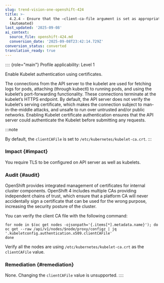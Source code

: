 ```yaml
---
slug: trend-vision-one-openshift-424
title: >-
  4.2.4 - Ensure that the –client-ca-file argument is set as appropriate
  (Automated)
last_updated: '2025-09-08'
ai_context:
  source_file: openshift-424.md
  conversion_date: '2025-09-08T23:42:14.729Z'
conversion_status: converted
translation_ready: true
---
```


:::: {role="main"}
Profile applicability: Level 1

Enable Kubelet authentication using certificates.

The connections from the API server to the kubelet are used for fetching logs for pods, attaching (through kubectl) to running pods, and using the kubelet’s port-forwarding functionality. These connections terminate at the kubelet’s HTTPS endpoint. By default, the API server does not verify the kubelet’s serving certificate, which makes the connection subject to man-in-the-middle attacks, and unsafe to run over untrusted and/or public networks. Enabling Kubelet certificate authentication ensures that the API server could authenticate the Kubelet before submitting any requests.

:::note

By default, the `clientCAFile` is set to `/etc/kubernetes/kubelet-ca.crt`.
:::

### Impact {#impact}

You require TLS to be configured on API server as well as kubelets.

### Audit {#audit}

OpenShift provides integrated management of certificates for internal cluster components. OpenShift 4 includes multiple CAs providing independent chains of trust, which ensure that a platform CA will never accidentally sign a certificate that can be used for the wrong purpose, increasing the security posture of the cluster.

You can verify the client CA file with the following command:

``` codeblock
for node in $(oc get nodes -ojsonpath='{.items[*].metadata.name}'); do
oc get --raw /api/v1/nodes/$node/proxy/configz | jq
'.kubeletconfig.authentication.x509.clientCAFile'
done
```

Verify all the nodes are using `/etc/kubernetes/kubelet-ca.crt` as the `clientCAFile` value.

### Remediation {#remediation}

None. Changing the `clientCAFile` value is unsupported.
::::
